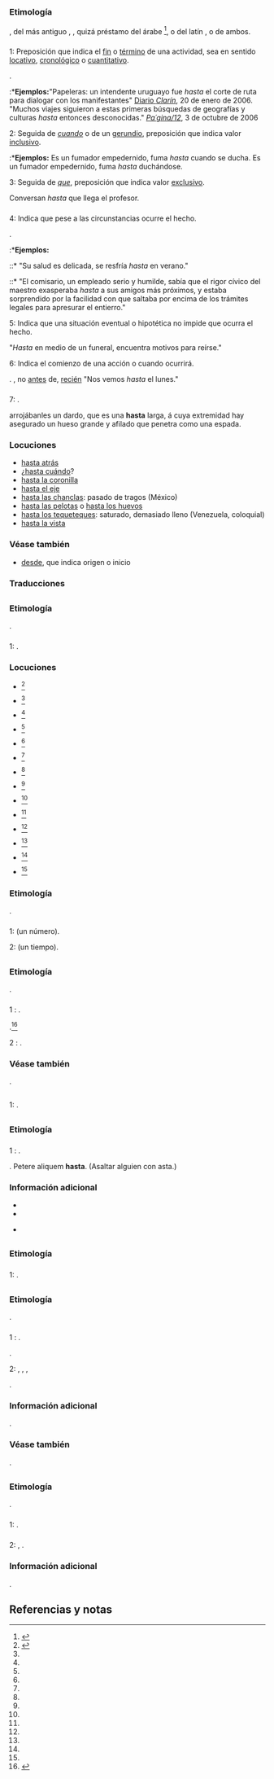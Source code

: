 {{desambiguación|Hasta}}

== {{lengua|es}} ==
{{pron-graf|fone=ˈas.ta|h=asta|g=asta|gnota=obsoleta}}

=== Etimología ===
{{etimología|osp|fasta}}, del más antiguo {{l+|osp|hata}}, {{l+|osp|fata}}, quizá préstamo del árabe {{l+|ar|حتى|tr=ḥatta}}<ref name="DRAE">{{DRAE}}</ref>, o del latín {{l+|la|ad|glosa=a}} {{l+|la|ista|glosa=esta}}, o de ambos.

=== {{preposición|es}} ===
;1: Preposición que indica el [[fin]] o [[término]] de una actividad, sea en sentido [[locativo]], [[cronológico]] o [[cuantitativo]].
{{sinónimo|a}}.
:*'''Ejemplos:'''"Papeleras: un intendente uruguayo fue ''hasta'' el corte de ruta para dialogar con los manifestantes" [http://www.clarin.com/diario/2006/01/20/um/m-01127710.htm Diario ''Clarín''], 20 de enero de 2006. "Muchos viajes siguieron a estas primeras búsquedas de geografías y culturas ''hasta'' entonces desconocidas." [http://www.pagina12.com.ar/diario/suplementos/turismo/9-908-2006-10-03.html ''Pa´gina/12''], 3 de octubre de 2006

;2: Seguida de ''[[cuando]]'' o de un [[gerundio]], preposición que indica valor [[inclusivo]].
:*'''Ejemplos:''' Es un fumador empedernido, fuma ''hasta'' cuando se ducha. Es un fumador empedernido, fuma ''hasta'' duchándose.

;3: Seguida de ''[[que]]'', preposición que indica valor [[exclusivo]].
{{ejemplo}} Conversan ''hasta'' que llega el profesor.

=== {{adverbio|es}} ===
;4: Indica que pese a las circunstancias ocurre el hecho.
{{sinónimo|aun|inclusive|incluso}}.
:*'''Ejemplos:'''
::* "Su salud es delicada, se resfría ''hasta'' en verano."
::* "El comisario, un empleado serio y humilde, sabía que el rigor cívico del maestro exasperaba ''hasta'' a sus amigos más próximos, y estaba sorprendido por la facilidad con que saltaba por encima de los trámites legales para apresurar el entierro." {{cita libro|apellidos=García Márquez|
nombre=Gabriel|
año=1985|
título=[[w:El amor en los tiempos del cólera]]}}

;5: Indica que una situación eventual o hipotética no impide que ocurra el hecho.
{{ejemplo}} "''Hasta'' en medio de un funeral, encuentra motivos para reírse."

;6: Indica el comienzo de una acción o cuando ocurrirá.
{{ámbito|México|América Central|Ecuador|Chiloé}}.
{{sinónimo|desde}}, no [[antes]] de, [[recién]]
{{ejemplo}} "Nos vemos ''hasta'' el lunes."

=== {{sustantivo femenino|es}} ===
{{inflect.es.sust.reg}}

;7: {{grafía obsoleta|asta}}.
{{ejemplo}} arrojábanles un dardo, que es una '''hasta''' larga, á cuya extremidad hay asegurado un hueso grande y afilado que penetra como una espada.

=== Locuciones ===
* [[hasta atrás]]
* ¿[[hasta cuándo]]?
* [[hasta la coronilla]]
* [[hasta el eje]]
* [[hasta las chanclas]]: pasado de tragos (México)
* [[hasta las pelotas]] o [[hasta los huevos]]
* [[hasta los tequeteques]]: saturado, demasiado lleno (Venezuela, coloquial)
* [[hasta la vista]]

=== Véase también ===
* [[desde]], que indica origen o inicio
<!-- marcusbeli.urbenalia.com/AdminWHF/trasfond/trasarme.htm no menciona esta arma -->
<!--
{{ES}}
{{Lema||2}}

==={{sustantivo femenino|es}}===
;1:Especie de [[lanza]] o [[venablo]] usada por los antiguos romanos.

 (faltan referencias)

-->

{{clear}}

=== Traducciones ===
{{trad-arriba}}
{{t+|ain|1|エン|エㇴ|ウン|ウㇴ|エネ|エコタ|オルン|オルㇴ}}
{{t+|br|beket|,|betek}}
{{t+|ca|fins}}
{{trad-centro}}
{{t+|eo|ĝis}}
{{t+|en|until|,|up to|,|even}}
{{trad-abajo}}

== {{lengua|ast}} ==
{{pron-graf|leng=ast}}

=== Etimología ===
{{etimología|leng=ast|roa-ole|ffasta||roa-ole|fasta}}.

=== {{preposición|ast}} ===
;1: {{plm}}.

{{clear}}

=== Locuciones ===
{{rel-arriba}}
*{{l+|ast|hasta arriba}}<ref name="DALA">{{DALA}}</ref>
*{{l+|ast|hasta cantar el gochu}}<ref name="DALA" />
*{{l+|ast|hasta cantar la gocha}}<ref name="DALA" />
*{{l+|ast|hasta dempués}}<ref name="DALA" />
*{{l+|ast|hasta la muerte}}<ref name="DALA" />
*{{l+|ast|hasta les armeñes}}<ref name="DALA" />
*{{l+|ast|hasta les narices}}<ref name="DALA" />
{{rel-centro}}
*{{l+|ast|hasta llueu}}<ref name="DALA" />
*{{l+|ast|hasta los coyones}}<ref name="DALA" />
*{{l+|ast|hasta los güevos}}<ref name="DALA" />
*{{l+|ast|hasta l'odre}}<ref name="DALA" />
*{{l+|ast|hasta mañana}}<ref name="DALA" />
*{{l+|ast|hasta más tarde}}<ref name="DALA" />
*{{l+|ast|hasta nunca}}<ref name="DALA" />
{{rel-abajo}}

== {{lengua|fax}} ==
{{pron-graf|leng=fax}}

=== Etimología ===
{{etimología|leng=fax|es|hasta}}.

=== {{preposición|fax}} ===
;1: {{plm}} (un número).

;2: {{plm}} (un tiempo).

== {{lengua|gl}} ==
{{pron-graf|leng=gl}}

=== Etimología ===
{{etimología|leng=gl|la|hasta|alt=hastam|asta}}.

=== {{sustantivo femenino|gl}} ===
{{inflect.gl.sust.reg}}

;1 {{armas|leng=gl}}: {{plm|asta}}.
{{sinónimo|leng=gl|mastro}}.<ref name="DRAG">{{DRAG}}</ref>

;2 {{zoología|leng=gl}}: {{plm|cuerno}}.

=== Véase también ===
{{w|leng=gl}}.

== {{lengua|it}} ==
{{pron-graf|leng=it}}

=== {{sustantivo femenino|it}} ===
{{inflect.it.sust.reg|hast|a}}

;1: {{grafía obsoleta|leng=it|asta}}.

== {{lengua|la}} ==
{{pron-graf|ˈhas.ta|leng=la|audio=la-cls-hasta.ogg}}

=== Etimología ===
{{etimología|leng=la}}

=== {{sustantivo femenino|la}} ===
{{inflect.la.sust.1|hast}}

;1 {{armas|leng=la}}: {{plm|asta}}.
{{hipónimo|leng=la|pilum}}.
{{ejemplo}} Petere aliquem '''hasta'''. (Asaltar alguien con asta.)

{{clear}}

=== Información adicional ===
{{rel-arriba|Cognados latinos}}
*{{l+|la|hastarius|hastārius}}
*{{l+|la|hastatus|hastātus}}
{{rel-centro}}
*{{l+|la|hastile|hastīle}}
{{rel-abajo}}

{{derivados|des=x}}
{{desc|sq|heshtë}}
{{desc|es|asta}}
{{centro}}
{{desc|fro|haste}}
{{desc|it|asta}}
{{desc|pt|hasta|haste}}
{{abajo}}

== {{lengua|nov}} ==
{{pron-graf|leng=nov}}

=== Etimología ===
{{etimología|leng=nov}}

=== {{verbo|nov}} ===
;1: {{plm|adelantear}}.

== {{lengua|pt}} ==
{{pron-graf|ˈas.ta|leng=pt|pron=Brasil|2fone=ˈaʃ.tɐ|2pron=Portugal}}

=== Etimología ===
{{etimología|leng=pt|la|hasta|alt=hastam|asta}}.

=== {{sustantivo femenino|pt}} ===
{{inflect.pt.sust.reg}}

;1 {{armas|leng=pt}}: {{plm|asta}}.
{{hipónimo|leng=pt|chuço|dardo||javalina|pilo}}.

;2: {{plm|almoneda}}, {{l|es|aucción}}, {{l|es|remate}}, {{l|es|subasta}}
{{sinónimo|leng=pt|leilão}}.

=== Información adicional ===
{{derivad|leng=pt|haste|hastear}}.

=== Véase también ===
{{w|leng=pt}}.

== {{lengua|tr}} ==
{{pron-graf|leng=tr}}

=== Etimología ===
{{etimología|leng=tr}}.

=== {{adjetivo|tr}} ===
;1: {{plm|enfermo}}.

=== {{sustantivo|tr}} ===
;2: {{plm|enfermo}}, {{l|es|paciente}}.

=== Información adicional ===
{{derivad|leng=tr|hastalık}}.

== Referencias y notas ==
<references />
